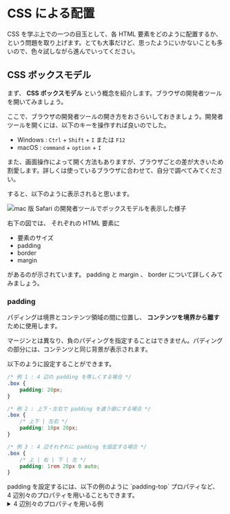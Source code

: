 
# CSS による配置

CSS を学ぶ上での一つの目玉として、各 HTML 要素をどのように配置するか、という問題を取り上げます。とても大事だけど、思ったようにいかないことも多いので、色々試しながら進んでいってください。

## CSS ボックスモデル

まず、 **CSS ボックスモデル** という概念を紹介します。ブラウザの開発者ツールを開いてみましょう。

<Callout type="info">
ここで、ブラウザの開発者ツールの開き方をおさらいしておきましょう。開発者ツールを開くには、以下のキーを操作すれば良いのでした。

-   Windows : `Ctrl` + `Shift` + `I` または `F12`
-   macOS : `command` + `option` + `I`

また、画面操作によって開く方法もありますが、ブラウザごとの差が大きいため割愛します。詳しくは使っているブラウザに合わせて、自分で調べてみてください。

</Callout>

すると、以下のように表示されると思います。

![mac 版 Safari の開発者ツールでボックスモデルを表示した様子](/browser_inspector_box-model.png)

右下の図では、 それぞれの HTML 要素に

-   要素のサイズ
-   padding
-   border
-   margin

があるのが示されています。 padding と margin 、 border について詳しくみてみましょう。

### padding

パディングは境界とコンテンツ領域の間に位置し、 **コンテンツを境界から離す** ために使用します。

マージンとは異なり、負のパディングを指定することはできません。パディングの部分には、コンテンツと同じ背景が表示されます。

以下のように設定することができます。

```css
/* 例 1 : 4 辺の padding を等しくする場合 */
.box {
    padding: 20px;
}

/* 例 2 : 上下・左右で padding を違う値にする場合 */
.box {
    /* 上下 | 左右 */
    padding: 10px 20px;
}

/* 例 3 : 4 辺それぞれに padding を設定する場合 */
.box {
    /* 上 | 右 | 下 | 左 */
    padding: 1rem 20px 0 auto;
}
```

<Callout>
padding を設定するには、以下の例のように `padding-top` プロパティなど、 4 辺別々のプロパティを用いることもできます。
    <details>
        <summary>4 辺別々のプロパティを用いる例</summary>

        ```css
        .box {
            padding-top: -40px;
            padding-right: 30px;
            padding-bottom: 40px;
            padding-left: 4em;
        }
        ```

    </details>

</Callout>

### margin

margin とは、ボックスの周りに「見えない空間」を設けるようなものです。 つまり、 **他の要素を遠ざける** 効果があるということです。

margin の値は正でも負でもよく、ある要素に負のマージンを設定すると、ページ上の他の部分と重ねる表示を実現できたりします。

以下のように設定することができます。

```css
/* 例 1 : 4 辺の margin を等しくする場合 */
.box {
    margin: 20px;
}

/* 例 2 : 上下・左右で margin を違う値にする場合 */
.box {
    /* 上下 | 左右 */
    margin: 10px 20px;
}

/* 例 3 : 4 辺それぞれに margin を設定する場合 */
.box {
    /* 上 | 右 | 下 | 左 */
    margin: 1rem 20px 0 auto;
}
```

<Callout>
margin を設定するには、以下の例のように `margin-top` プロパティなど、 4 辺別々のプロパティを用いることもできます。
    <details>
        <summary>4 辺別々のプロパティを用いる例</summary>

        ```css
        .box {
            margin-top: -40px;
            margin-right: 30px;
            margin-bottom: 40px;
            margin-left: 4em;
        }
        ```

    </details>

</Callout>

### border

border (境界) は、ボックスの margin と padding の間に描かれる **境界線** です。以下のように設定することができます。

```css
.border {
    /* 幅 | スタイル | 色 */
    border: 2px solid #0693e3;
}
```

<Callout type="info">
border の設定には、実現したい表示に応じてさまざまなプロパティを用いることができます。

<details>
    <summary>その他の border の設定</summary>

    それぞれの辺のプロパティを個別に設定するには、以下のプロパティを使用します。

    - `border-top`
    - `border-right`
    - `border-bottom`
    - `border-left`

    すべての辺の幅、スタイル、色を設定するには、以下のプロパティを使用します。

    - `border-width`
    - `border-style`
    - `border-color`

    単一の辺の幅、スタイル、色を設定するには、より詳細な以下の個別指定プロパティのいずれかを使用します。

    - `border-top-width`
    - `border-top-style`
    - `border-top-color`
    - `border-right-width`
    - `border-right-style`
    - `border-right-color`
    - `border-bottom-width`
    - `border-bottom-style`
    - `border-bottom-color`
    - `border-left-width`
    - `border-left-style`
    - `border-left-color`

以下に例を示します。

```css filename="CSS"
.container {
    border-top: 5px dotted green;
    border-right: 1px solid black;
    border-bottom: 20px double rgb(23 45 145);
}

.box {
    border: 1px solid #333333;
    border-top-style: dotted;
    border-right-width: 20px;
    border-bottom-color: hotpink;
}
```

```html filename="HTML"
<div class="container">
    <div class="box">Change my borders.</div>
</div>
```

</details>
</Callout>

## CSS ボックスモデル

まず、 **CSS ボックスモデル** という概念を紹介します。ブラウザの開発者ツールを開いてみましょう。

<Callout type="info">
ここで、ブラウザの開発者ツールの開き方をおさらいしておきましょう。開発者ツールを開くには、以下のキーを操作すれば良いのでした。

-   Windows : `Ctrl` + `Shift` + `I` または `F12`
-   macOS : `command` + `option` + `I`

また、画面操作によって開く方法もありますが、ブラウザごとの差が大きいため割愛します。詳しくは使っているブラウザに合わせて、自分で調べてみてください。

</Callout>

すると、以下のように表示されると思います。

![mac 版 Safari の開発者ツールでボックスモデルを表示した様子](/browser_inspector_box-model.png)

右下の図では、 それぞれの HTML 要素に

-   要素のサイズ
-   padding
-   border
-   margin

があるのが示されています。 ここでは、padding・margin・border について詳しくみてみましょう。

### padding

パディングは境界とコンテンツ領域の間に位置し、 **コンテンツを境界から離す** ために使用します。

マージンとは異なり、負のパディングを指定することはできません。パディングの部分には、コンテンツと同じ背景が表示されます。

以下のように設定することができます。

```css
/* 例 1 : 4 辺の padding を等しくする場合 */
.box {
    padding: 20px;
}

/* 例 2 : 上下・左右で padding を違う値にする場合 */
.box {
    /* 上下 | 左右 */
    padding: 10px 20px;
}

/* 例 3 : 4 辺それぞれに padding を設定する場合 */
.box {
    /* 上 | 右 | 下 | 左 */
    padding: 1rem 20px 0 auto;
}
```

<Callout>
    padding を設定するには、以下の例のように `padding-top` プロパティなど、 4 辺別々のプロパティを用いることもできます。

    <details>
        <summary>4 辺別々のプロパティを用いる例</summary>

        ```css
        .box {
            padding-top: -40px;
            padding-right: 30px;
            padding-bottom: 40px;
            padding-left: 4em;
        }
        ```

    </details>

</Callout>

### margin

margin とは、ボックスの周りに「見えない空間」を設けるようなものです。 つまり、 **他の要素を遠ざける** 効果があるということです。

margin の値は正でも負でもよく、ある要素に負のマージンを設定すると、ページ上の他の部分と重ねる表示を実現できたりします。

以下のように設定することができます。

```css
/* 例 1 : 4 辺の margin を等しくする場合 */
.box {
    margin: 20px;
}

/* 例 2 : 上下・左右で margin を違う値にする場合 */
.box {
    /* 上下 | 左右 */
    margin: 10px 20px;
}

/* 例 3 : 4 辺それぞれに margin を設定する場合 */
.box {
    /* 上 | 右 | 下 | 左 */
    margin: 1rem 20px 0 auto;
}
```

<Callout>
    margin を設定するには、以下の例のように `margin-top` プロパティなど、 4 辺別々のプロパティを用いることもできます。

    <details>
        <summary>4 辺別々のプロパティを用いる例</summary>

        ```css
        .box {
            margin-top: -40px;
            margin-right: 30px;
            margin-bottom: 40px;
            margin-left: 4em;
        }
        ```

    </details>

</Callout>

### border

border (境界) は、ボックスの margin と padding の間に描かれる **境界線** です。以下のように設定することができます。

```css
.border {
    /* 幅 | スタイル | 色 */
    border: 2px solid #0693e3;
}
```

<Callout type="info">
    border の設定には、実現したい表示に応じてさまざまなプロパティを用いることができます。

    <details>
        <summary>その他の border の設定</summary>

        それぞれの辺のプロパティを個別に設定するには、以下のプロパティを使用します。

        - `border-top`
        - `border-right`
        - `border-bottom`
        - `border-left`

        すべての辺の幅、スタイル、色を設定するには、以下のプロパティを使用します。

        - `border-width`
        - `border-style`
        - `border-color`

        単一の辺の幅、スタイル、色を設定するには、より詳細な以下の個別指定プロパティのいずれかを使用します。

        - `border-top-width`
        - `border-top-style`
        - `border-top-color`
        - `border-right-width`
        - `border-right-style`
        - `border-right-color`
        - `border-bottom-width`
        - `border-bottom-style`
        - `border-bottom-color`
        - `border-left-width`
        - `border-left-style`
        - `border-left-color`

    以下に例を示します。

    ```css filename="CSS"
    .container {
        border-top: 5px dotted green;
        border-right: 1px solid black;
        border-bottom: 20px double rgb(23 45 145);
    }

    .box {
        border: 1px solid #333333;
        border-top-style: dotted;
        border-right-width: 20px;
        border-bottom-color: hotpink;
    }
    ```

    ```html filename="HTML"
    <div class="container">
        <div class="box">Change my borders.</div>
    </div>
    ```

    </details>

</Callout>

## position・display プロパティ

CSS で要素を配置するために用いられるプロパティには、 [`position`](https://developer.mozilla.org/ja/docs/Web/CSS/position) プロパティと [`display`](https://developer.mozilla.org/ja/docs/Web/CSS/display) プロパティがあります。

## レスポンシブデザイン

CSS による配置を学ぶ上での集大成とも言えるのがレスポンシブデザインの話だと思います。新歓サイトの例を見てみましょう。

また、このサイト自体もレスポンシブデザインに対応しているはずです。デバイスを切り替えて確かめてみましょう。
このように、デバイスによって表示を変えることによって、どのデバイスでも快適に見られるサイトを作ることが重要になります。これを実現するのがレスポンシブデザイン、というわけです。

### レスポンシブデザインの例

レスポンシブデザインの作り方の例を見ていきましょう。

1. スマホでも見切れない幅の要素を、配置を変えることによって PC 対応させる

    - [https://welcome.fairwind-ut.com/members/](https://welcome.fairwind-ut.com/members/) を見てみると、一人一人の情報が書かれたブロック（このようなコンポーネントを Card ということがあります）はスマホの画面にも入りきる幅（〜300px が目安です）となっていて、その並べ方を変えていることがわかります。
    - `display: flex{:css}` を指定し、入り切らなくなったら改行する（`flex-wrap: wrap{:css}`）ことによって実現されています。このようにするときには、それぞれの要素の大きさを px（ピクセル）単位で絶対的に指定したとしても問題がないことがわかると思います。

1. CSS grid を活用した場合

    - CSS で `display: grid{:css}` を指定すると、画面を縦横に分割して配置ができるようになります。
    - これを応用すると、たとえば画面を横に 12 分割しておいて、画面幅が小さいときは一つの要素が 12 個の grid を占めるように、それより大きくなったら 6 個、4 個、3 個……と減らしていけば、自然な見え方になる、というわけです。
    - 現在はイベントが終了しているためわかりづらいですが、https://welcome.fairwind-ut.com/events/ で使用されていました。

1. メディアクエリを利用する方法

    - 幅が違うメディア（デバイス）に対して、それぞれどのように表示するかを指定すれば良い、という考え方もできると思います。

```css
@media screen and (max-width: 910px) {
    .desktop {
        display: none;
    }
    .mobile {
        display: block;
    }
}
```

    - このように先頭でどのようなデバイスに対する指定かを書くことができます。この例では、幅 910 ピクセル以下のデバイスに対して、desktop というクラスがついた要素を非表示に、mobile というクラスがついた要素を表示するように、それぞれ指定しています。（新歓サイトのナビゲーションバー/ハンバーガーメニューの切り替えの設定に相当します。）

## 練習問題

上にあげた新歓サイトの「企画」の箱を作ってみましょう。画像はなんでもいいです。
（解答例は新歓サイトに載っています。）
